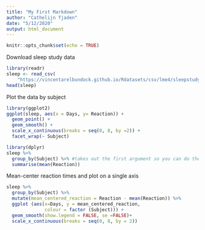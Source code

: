 ```yaml
---
title: "My First Markdown"
author: "Cathelijn Tjaden"
date: "5/12/2020"
output: html_document
---
```


```r
knitr::opts_chunk$set(echo = TRUE)
```

Download sleep study data
```r
library(readr)
sleep <- read_csv(
    "https://vincentarelbundock.github.io/Rdatasets/csv/lme4/sleepstudy.csv")
head(sleep)
```


Plot the data by subject
```r
library(ggplot2)
ggplot(sleep, aes(x = Days, y= Reaction)) + 
  geom_point() + 
  geom_smooth() + 
  scale_x_continuous(breaks = seq(0, 8, by =2)) + 
  facet_wrap(~ Subject)
```

```r
library(dplyr)
sleep %>%
  group_by(Subject) %>% #takes out the first argument so you can do the analysis sequential
  summarise(mean(Reaction))
```

Mean-center reaction times and plot on a single axis

```r
sleep %>%
  group_by(Subject) %>%
  mutate(mean_centered_reaction = Reaction - mean(Reaction)) %>%
  ggplot (aes(x=Days, y = mean_centered_reaction,
              colour = factor (Subject))) + 
  geom_smooth(show.legend = FALSE, se =FALSE)+ 
  scale_x_continuous(breaks = seq(0, 8, by = 2))
```

